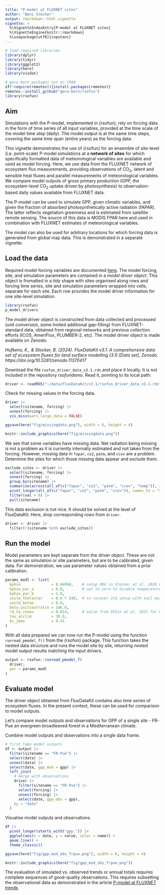```yaml
---
title: "P-model at FLUXNET sites"
author: "Beni Stocker"
output: rmarkdown::html_vignette
vignette: >
  %\VignetteIndexEntry{P-model at FLUXNET sites}
  %\VignetteEngine{knitr::rmarkdown}
  %\usepackage[utf8]{inputenc}
---
```


```r
# load required libraries 
library(dplyr)
library(tidyr)
library(ggplot2)
library(here)
library(visdat)

# geco-bern packages not on CRAN
if(!require(remotes)){install.packages(remotes)}
remotes::install_github("geco-bern/rsofun")
library(rsofun)
```

## Aim

Simulations with the P-model, implemented in {rsofun}, rely on forcing data in the form of time series of all input variables, provided at the time scale of the model time step (daily). The model output is at the same time steps, covering the same time span (entire years) as the forcing data.

This vignette demonstrates the use of {rsofun} for an ensemble of site-level (i.e. point-scale) P-model simulations at a **network of sites** for which specifically formatted data of meteorological variables are available and used as model forcing. Here, we use data from the FLUXNET network of ecosystem flux measurements, providing observations of CO~2~, latent and sensible heat fluxes and parallel measurements of meteorological variables. We compare model outputs of gross primary production (GPP, the ecosystem-level CO~2~ uptake driven by photosynthesis) to observation-based daily values available from FLUXNET data.

The P-model can be used to simulate GPP, given climatic variables, and given the fraction of absorbed photosynthetically active radiation (fAPAR). The latter reflects vegetation greenness and is estimated from satellite remote sensing. The source of this data is MODIS FPAR here and used in combination with FLUXNET estimates of meteorological variables.

The model can also be used for arbitrary locations for which forcing data is generated from global map data. This is demonstrated in a separate vignette.

## Load the data

Required model forcing variables are documented [here](https://geco-bern.github.io/rsofun/reference/p_model_drivers.html). The model forcing, site, and simulation parameters are contained in a *model driver object*. This object is fromatted in a *tidy* shape with sites organised along rows and forcing time series, site and simulation parameters wrapped into cells, separate for each site. Each row provides the model driver information for one site-level simulation. 

```r
library(rsofun)
p_model_drivers
```

The model driver object is constructed from data collected and processed (unit conversion, some limited additional gap-filling) from FLUXNET-standard data, obtained from regional networks and previous collection efforts (ICOS, AmeriFlux, PLUMBER-2, etc). The model driver object is made available on Zenodo:

*Hufkens, K., & Stocker, B. (2024). FluxDataKit v3.1: A comprehensive data set of ecosystem fluxes for land surface modelling (3.1) [Data set]. Zenodo. https://doi.org/10.5281/zenodo.11370417*

Download the file `rsofun_driver_data_v3.1.rds` and place it locally. It is not included in the repository *rsofundemo*. Read it, pointing to its local path:

```r
driver <- readRDS("~/data/FluxDataKit/v3.1/rsofun_driver_data_v3.1.rds")
```

Check for missing values in the forcing data.
```r
driver |> 
  select(sitename, forcing) |> 
  unnest(forcing) |> 
  vis_miss(warn_large_data = FALSE)
```

```r
ggsave(here("fig/missingdata.png"), width = 6, height = 4)
```

```r
knitr::include_graphics(here("fig/missingdata.png"))
```

We see that some variables have missing data. Net radiation being missing is not a problem as it is currently internally estimated and not taken from the forcing. However, missing data in `fapar`, `co2`, `patm`, and `ccov` are a problem. Determine the sites for which those missing data appear and exclude them.

```r
exclude_sites <- driver |> 
  select(sitename, forcing) |> 
  unnest(forcing) |> 
  group_by(sitename) |> 
  summarise(across(all_of(c("fapar", "co2", "patm", "ccov", "temp")), ~sum(is.na(.)))) |> 
  pivot_longer(all_of(c("fapar", "co2", "patm", "ccov")), names_to = "var", values_to = "val") |> 
  filter(val > 0) |> 
  pull(sitename)
```

This data exclusion is not nice. It should be solved at the level of FluxDataKit. Here, drop corresponding rows from `driver`.
```r
driver <- driver |> 
  filter(!(sitename %in% exclude_sites))
```


## Run the model

Model parameters are kept separate from the driver object. These are not the same as simulation or site parameters, but are to be calibrated, given data. For demonstration, we use parameter values obtained from a prior calibration.
```r
params_modl <- list(
  kphio              = 0.04998,    # setup ORG in Stocker et al. 2020 GMD
  kphio_par_a        = 0.0,        # set to zero to disable temperature-dependence of kphio
  kphio_par_b        = 1.0,
  soilm_thetastar    = 0.6 * 240,  # to recover old setup with soil moisture stress
  soilm_betao        = 0.0,
  beta_unitcostratio = 146.0,
  rd_to_vcmax        = 0.014,      # value from Atkin et al. 2015 for C3 herbaceous
  tau_acclim         = 30.0,
  kc_jmax            = 0.41
)
```

With all data prepared we can now run the P-model using the function `runread_pmodel_f()` from the {rsofun} package. This function takes the nested data structure and runs the model site by site, returning nested model output results matching the input drivers.

```r
output <- rsofun::runread_pmodel_f(
  driver,
  par = params_modl
)
```

## Evaluate model

The driver object obtained from FluxDataKit contains also time series of ecosystem fluxes. In the present context, these can be used for comparison to model outputs.

Let's compare model outputs and observations for GPP of a single site - FR-Pue an evergreen broadleaved forest in a Mediterranean climate.

Combine model outputs and observations into a single data frame.

```r
# first take model outputs
df <- output |> 
  filter(sitename == "FR-Pue") |> 
  select(data) |> 
  unnest(data) |> 
  select(date, gpp_mod = gpp) |> 
  left_join(
    # merge with observations
    driver |> 
      filter(sitename == "FR-Pue") |> 
      select(forcing) |> 
      unnest(forcing) |> 
      select(date, gpp_obs = gpp),
    by = "date"
  )
```

Visualise model outputs and observations.

```r
df |> 
  pivot_longer(starts_with("gpp_")) |> 
  ggplot(aes(x = date, y = value, color = name)) +
  geom_line() +
  theme_classic()
```

```r
ggsave(here("fig/gpp_mod_obs_frpue.png"), width = 6, height = 4)
```

```r
knitr::include_graphics(here("fig/gpp_mod_obs_frpue.png"))
```

The evaluation of simulated vs. observed trends or annual totals requires complete sequences of good-quality observations. This requires subsetting the observational data as demonstrated in the article [P-model at FLUXNET trends](./vignettes/pmodel_fluxnet_trends.Rmd)


